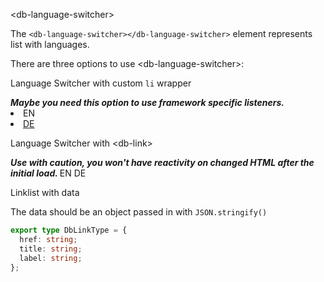 

<Meta title="07-Utility/Language Switcher/Intro" />

<db-headline variant="1">&lt;db-language-switcher&gt;</db-headline>

The `<db-language-switcher></db-language-switcher>` element represents list with languages.

There are three options to use &lt;db-language-switcher&gt;:

<db-headline>Language Switcher with custom `li` wrapper</db-headline>

<i>
  <strong>
    Maybe you need this option to use framework specific listeners.
  </strong>
</i>

<Canvas>
  <db-language-switcher aria-selected-index="1">
    <li>
      <db-link href="#">EN</db-link>
    </li>
    <li>
      <a href="#">DE</a>
    </li>
  </db-language-switcher>
</Canvas>

<db-headline>Language Switcher with &lt;db-link&gt;</db-headline>

<i>
  <strong>
    Use with caution, you won't have reactivity on changed HTML after the initial load.
  </strong>
</i>

<Canvas>
  <db-language-switcher aria-selected-index="1">
    <db-link title="English language" href="#">
      EN
    </db-link>
    <db-link title="Deutsche Sprache" href="#">
      DE
    </db-link>
  </db-language-switcher>
</Canvas>

<db-headline>Linklist with data</db-headline>

<Canvas>
  <db-language-switcher aria-selected-index="1" data={mockDataLanguages()} />
</Canvas>

The data should be an object passed in with `JSON.stringify()`

```typescript
export type DbLinkType = {
  href: string;
  title: string;
  label: string;
};
```

<Readme />
